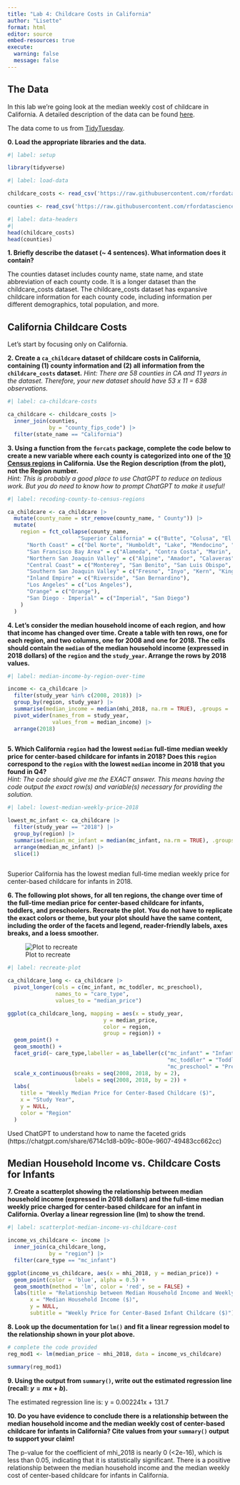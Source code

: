 ```yaml
---
title: "Lab 4: Childcare Costs in California"
author: "Lisette"
format: html
editor: source
embed-resources: true
execute: 
  warning: false
  message: false
---
```


## The Data

In this lab we're going look at the median weekly cost of childcare in
California. A detailed description of the data can be found [here](https://github.com/rfordatascience/tidytuesday/blob/master/data/2023/2023-05-09/readme.md).

The data come to us from [TidyTuesday](https://github.com/rfordatascience/tidytuesday).

**0. Load the appropriate libraries and the data.**

```r
#| label: setup

library(tidyverse)

```

```r
#| label: load-data

childcare_costs <- read_csv('https://raw.githubusercontent.com/rfordatascience/tidytuesday/master/data/2023/2023-05-09/childcare_costs.csv')

counties <- read_csv('https://raw.githubusercontent.com/rfordatascience/tidytuesday/master/data/2023/2023-05-09/counties.csv')

```


```r
#| label: data-headers
#| 
head(childcare_costs)
head(counties)

```

**1. Briefly describe the dataset (~ 4 sentences). What information does it contain?**

The counties dataset includes county name, state name, and state abbreviation of each county code. It is a longer dataset than the childcare_costs dataset. The childcare_costs dataset has expansive childcare information for each county code, including information per different demographics, total population, and more. 

## California Childcare Costs

Let's start by focusing only on California. 

**2. Create a `ca_childcare` dataset of childcare costs in California, containing (1) county information and (2) all information from the `childcare_costs` dataset.** 
*Hint: There are 58 counties in CA and 11 years in the dataset. Therefore, your new dataset should have 53 x 11 = 638 observations.*

```r
#| label: ca-childcare-costs

ca_childcare <- childcare_costs |>
  inner_join(counties,
             by = "county_fips_code") |>
  filter(state_name == "California")

```

**3. Using a function from the `forcats` package, complete the code below to create a new variable where each county is categorized into one of the [10 Census regions](https://census.ca.gov/regions/) in California. Use the Region description (from the plot), not the Region number.**  
*Hint: This is probably a good place to use ChatGPT to reduce on tedious work. But you do need to know how to prompt ChatGPT to make it useful!*

```r
#| label: recoding-county-to-census-regions

ca_childcare <- ca_childcare |> 
  mutate(county_name = str_remove(county_name, " County")) |>
  mutate(
    region = fct_collapse(county_name,
                      "Superior California" = c("Butte", "Colusa", "El Dorado", "Glenn", "Lassen", "Modoc", "Nevada", "Placer", "Plumas", "Sacramento", "Shasta", "Sierra", "Siskiyou", "Sutter", "Tehama", "Yolo", "Yuba"),
      "North Coast" = c("Del Norte", "Humboldt", "Lake", "Mendocino", "Napa", "Sonoma", "Trinity"),
      "San Francisco Bay Area" = c("Alameda", "Contra Costa", "Marin", "San Francisco", "San Mateo", "Santa Clara", "Solano"),
      "Northern San Joaquin Valley" = c("Alpine", "Amador", "Calaveras", "Madera", "Mariposa", "Merced", "Mono", "San Joaquin", "Stanislaus", "Tuolumne"),
      "Central Coast" = c("Monterey", "San Benito", "San Luis Obispo", "Santa Barbara", "Santa Cruz", "Ventura"),
      "Southern San Joaquin Valley" = c("Fresno", "Inyo", "Kern", "Kings", "Tulare"),
      "Inland Empire" = c("Riverside", "San Bernardino"),
      "Los Angeles" = c("Los Angeles"),
      "Orange" = c("Orange"),
      "San Diego - Imperial" = c("Imperial", "San Diego")
    )
  )
```


**4. Let's consider the median household income of each region, and how that income has changed over time. Create a table with ten rows, one for each region, and two columns, one for 2008 and one for 2018. The cells should contain the `median` of the median household income (expressed in 2018 dollars) of the `region` and the `study_year`. Arrange the rows by 2018 values.**

```r
#| label: median-income-by-region-over-time

income <- ca_childcare |>
  filter(study_year %in% c(2008, 2018)) |>
  group_by(region, study_year) |>
  summarise(median_income = median(mhi_2018, na.rm = TRUE), .groups = 'drop') |>
  pivot_wider(names_from = study_year,
              values_from = median_income) |>
  arrange(2018)
  
```


**5. Which California `region` had the lowest `median` full-time median weekly price for center-based childcare for infants in 2018? Does this `region` correspond to the `region` with the lowest `median` income in 2018 that you found in Q4?**  
*Hint: The code should give me the EXACT answer. This means having the code output the exact row(s) and variable(s) necessary for providing the solution.*

```r
#| label: lowest-median-weekly-price-2018

lowest_mc_infant <- ca_childcare |>
  filter(study_year == "2018") |>
  group_by(region) |>
  summarise(median_mc_infant = median(mc_infant, na.rm = TRUE), .groups = 'drop') |>
  arrange(median_mc_infant) |>
  slice(1)
  
```

Superior California has the lowest median full-time median weekly price for center-based childcare for infants in 2018.

**6. The following plot shows, for all ten regions, the change over time of the full-time median price for center-based childcare for infants, toddlers, and preschoolers. Recreate the plot. You do not have to replicate the exact colors or theme, but your plot should have the same content, including the order of the facets and legend, reader-friendly labels, axes breaks, and a loess smoother.**

![Plot to recreate](https://atheobold.github.io/groupworthy-data-science/labs/instructions/images/lab-4-recreate-plot.png)

```r
#| label: recreate-plot

ca_childcare_long <- ca_childcare |> 
  pivot_longer(cols = c(mc_infant, mc_toddler, mc_preschool),
               names_to = "care_type",
               values_to = "median_price")

ggplot(ca_childcare_long, mapping = aes(x = study_year, 
                              y = median_price,
                              color = region, 
                              group = region)) +
  geom_point() +
  geom_smooth() +
  facet_grid(~ care_type,labeller = as_labeller(c("mc_infant" = "Infants",
                                                  "mc_toddler" = "Toddlers",
                                                  "mc_preschool" = "Preshool"))) +
  scale_x_continuous(breaks = seq(2008, 2018, by = 2), 
                     labels = seq(2008, 2018, by = 2)) +
  labs(
    title = "Weekly Median Price for Center-Based Childcare ($)",
    x = "Study Year",
    y = NULL,
    color = "Region"
  )

```
Used ChatGPT to understand how to name the faceted grids (https://chatgpt.com/share/6714c1d8-b09c-800e-9607-49483cc662cc)

## Median Household Income vs. Childcare Costs for Infants

**7. Create a scatterplot showing the relationship between median household income (expressed in 2018 dollars) and the full-time median weekly price charged for center-based childcare for an infant in California. Overlay a linear regression line (lm) to show the trend.**

```r
#| label: scatterplot-median-income-vs-childcare-cost

income_vs_childcare <- income |>
  inner_join(ca_childcare_long, 
             by = "region") |>
  filter(care_type == "mc_infant")

ggplot(income_vs_childcare, aes(x = mhi_2018, y = median_price)) +
  geom_point(color = 'blue', alpha = 0.5) + 
  geom_smooth(method = 'lm', color = 'red', se = FALSE) + 
  labs(title = "Relationship between Median Household Income and Weekly Childcare Price",
       x = "Median Household Income ($)",
       y = NULL,
       subtitle = "Weekly Price for Center-Based Infant Childcare ($)")
```

**8. Look up the documentation for `lm()` and fit a linear regression model to the relationship shown in your plot above.**

```r
# complete the code provided
reg_mod1 <- lm(median_price ~ mhi_2018, data = income_vs_childcare)

summary(reg_mod1)
```

**9. Using the output from `summary()`, write out the estimated regression line (recall: $y = mx + b$).**

The estimated regression line is:
y = 0.002241x + 131.7 

**10. Do you have evidence to conclude there is a relationship between the median household income and the median weekly cost of center-based childcare for infants in California? Cite values from your `summary()` output to support your claim!**

The p-value for the coefficient of mhi_2018 is nearly 0 (<2e-16), which is less than 0.05, indicating that it is statistically significant. There is a positive relationship between the median household income and the median weekly cost of center-based childcare for infants in California.
